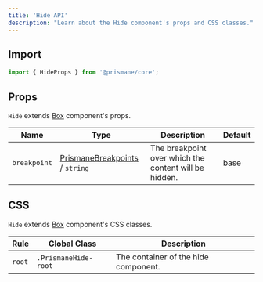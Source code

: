 ---
title: 'Hide API'
description: "Learn about the Hide component's props and CSS classes."
---

## Import

```js
import { HideProps } from '@prismane/core';
```

## Props

`Hide` extends [Box](/docs/components-api/box-api) component's props.

| Name         | Type                                                                                     | Description                                           | Default |
| ------------ | ---------------------------------------------------------------------------------------- | ----------------------------------------------------- | ------- |
| `breakpoint` | [PrismaneBreakpoints](/docs/getting-started/globals#prismanebreakpoints-type) / `string` | The breakpoint over which the content will be hidden. | base    |

## CSS

`Hide` extends [Box](/docs/components-api/box-api) component's CSS classes.

| Rule   | Global Class         | Description                          |
| ------ | -------------------- | ------------------------------------ |
| `root` | `.PrismaneHide-root` | The container of the hide component. |
